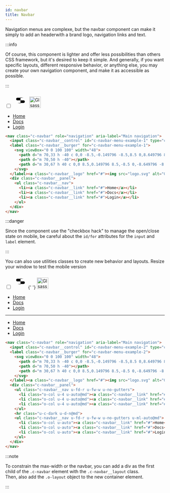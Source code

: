 ```yaml
---
id: navbar
title: Navbar
---
```



<Version version="1.0.0" source="glsass-components/_components.navbar.scss" />

Navigation menus are complexe, but the navbar component can make it simply to
add an headerwith a brand logo, navigation links and text.

:::info

Of course, this component is lighter and offer less possibilities than others
CSS framework, but it's desired to keep it simple. And generally, if you want
specific layouts, different responsive behavior, or anything else, you may
create your own navigation component, and make it as accessible as possible.

:::

<Example>
  <nav className="c-navbar" role="navigation" aria-label="Main navigation">
    <input
      className="c-navbar__control"
      id="c-navbar-menu__example-1"
      type="checkbox"
    />
    <label className="c-navbar__burger" htmlFor="c-navbar-menu-example-1">
      <svg viewBox="0 0 100 100" width="48">
        <path d="m 70,33 h -40 c 0,0 -8.5,-0.149796 -8.5,8.5 0,8.649796 8.5,8.5 8.5,8.5 h 20 v -20"></path>
        <path d="m 70,50 h -40"></path>
        <path d="m 30,67 h 40 c 0,0 8.5,0.149796 8.5,-8.5 0,-8.649796 -8.5,-8.5 -8.5,-8.5 h -20 v 20"></path>
      </svg>
    </label>
    <a className="c-navbar__logo" href="#">
      <img src="/img/logo-reverse.svg" alt="Glsass logo" height="36" />
    </a>
    <div className="c-navbar__panel">
      <ul className="c-navbar__nav">
        <li>
          <a className="c-navbar__link" href="#">
            Home
          </a>
        </li>
        <li>
          <a className="c-navbar__link" href="#">
            Docs
          </a>
        </li>
        <li>
          <a className="c-navbar__link" href="#">
            Login
          </a>
        </li>
      </ul>
    </div>
  </nav>
</Example>

<!-- prettier-ignore-start-->
```html
<nav class="c-navbar" role="navigation" aria-label="Main navigation">
  <input class="c-navbar__control" id="c-navbar-menu-example-1" type="checkbox">
  <label class="c-navbar__burger" for="c-navbar-menu-example-1">
    <svg viewBox="0 0 100 100" width="48">
      <path d="m 70,33 h -40 c 0,0 -8.5,-0.149796 -8.5,8.5 0,8.649796 8.5,8.5 8.5,8.5 h 20 v -20"></path>
      <path d="m 70,50 h -40"></path>
      <path d="m 30,67 h 40 c 0,0 8.5,0.149796 8.5,-8.5 0,-8.649796 -8.5,-8.5 -8.5,-8.5 h -20 v 20"></path>
    </svg>
  </label><a class="c-navbar__logo" href="#"><img src="logo.svg" alt="Glsass logo" height="36"></a>
  <div class="c-navbar__panel">
    <ul class="c-navbar__nav">
      <li><a class="c-navbar__link" href="#">Home</a></li>
      <li><a class="c-navbar__link" href="#">Docs</a></li>
      <li><a class="c-navbar__link" href="#">Login</a></li>
    </ul>
  </div>
</nav>
```
<!-- prettier-ignore-end-->

:::danger

Since the component use the "checkbox hack" to manage the open/close state on
mobile, be careful about the `id/for` attributes for the `input` and `label`
element.

:::

You can also use utilities classes to create new behavior and layouts. Resize
your window to test the mobile version

<Example>
  <nav className="c-navbar" role="navigation" aria-label="Main navigation">
    <input
      className="c-navbar__control"
      id="c-navbar-menu-example-2"
      type="checkbox"
    />
    <label className="c-navbar__burger" htmlFor="c-navbar-menu-example-2">
      <svg viewBox="0 0 100 100" width="48">
        <path d="m 70,33 h -40 c 0,0 -8.5,-0.149796 -8.5,8.5 0,8.649796 8.5,8.5 8.5,8.5 h 20 v -20"></path>
        <path d="m 70,50 h -40"></path>
        <path d="m 30,67 h 40 c 0,0 8.5,0.149796 8.5,-8.5 0,-8.649796 -8.5,-8.5 -8.5,-8.5 h -20 v 20"></path>
      </svg>{' '}
    </label>
    <a className="c-navbar__logo" href="#">
      <img src="/img/logo-reverse.svg" alt="Glsass logo" height="36" />
    </a>
    <div className="c-navbar__panel">
      <ul className="c-navbar__nav u-fd-r u-fw-w u-no-gutters">
        <li className="o-col u-4 u-auto@md">
          <a className="c-navbar__link" href="#">
            Home
          </a>
        </li>
        <li className="o-col u-4 u-auto@md">
          <a className="c-navbar__link" href="#">
            Docs
          </a>
        </li>
        <li className="o-col u-4 u-auto@md">
          <a className="c-navbar__link" href="#">
            Login
          </a>
        </li>
      </ul>
      <hr className="u-c-dark u-d-n@md" />
      <ul className="c-navbar__nav u-fd-r u-fw-w u-no-gutters u-ml-auto@md">
        <li className="o-col u-auto">
          <a className="c-navbar__link" href="#">
            Home
          </a>
        </li>
        <li className="o-col u-auto">
          <a className="c-navbar__link" href="#">
            Docs
          </a>
        </li>
        <li className="o-col u-auto">
          <a className="c-navbar__link" href="#">
            Login
          </a>
        </li>
      </ul>
    </div>
  </nav>
</Example>

<!-- prettier-ignore-start-->
```html
<nav class="c-navbar" role="navigation" aria-label="Main navigation">
  <input class="c-navbar__control" id="c-navbar-menu-example-2" type="checkbox">
  <label class="c-navbar__burger" for="c-navbar-menu-example-2">
    <svg viewBox="0 0 100 100" width="48">
      <path d="m 70,33 h -40 c 0,0 -8.5,-0.149796 -8.5,8.5 0,8.649796 8.5,8.5 8.5,8.5 h 20 v -20"></path>
      <path d="m 70,50 h -40"></path>
      <path d="m 30,67 h 40 c 0,0 8.5,0.149796 8.5,-8.5 0,-8.649796 -8.5,-8.5 -8.5,-8.5 h -20 v 20"></path>
    </svg>
  </label><a class="c-navbar__logo" href="#"><img src="logo.svg" alt="Glsass logo" height="36"></a>
  <div class="c-navbar__panel">
    <ul class="c-navbar__nav u-fd-r u-fw-w u-no-gutters">
      <li class="o-col u-4 u-auto@md"><a class="c-navbar__link" href="#">Home</a></li>
      <li class="o-col u-4 u-auto@md"><a class="c-navbar__link" href="#">Docs</a></li>
      <li class="o-col u-4 u-auto@md"><a class="c-navbar__link" href="#">Login</a></li>
    </ul>
    <hr class="u-c-dark u-d-n@md">
    <ul class="c-navbar__nav u-fd-r u-fw-w u-no-gutters u-ml-auto@md">
      <li class="o-col u-auto"><a class="c-navbar__link" href="#">Home</a></li>
      <li class="o-col u-auto"><a class="c-navbar__link" href="#">Docs</a></li>
      <li class="o-col u-auto"><a class="c-navbar__link" href="#">Login</a></li>
    </ul>
  </div>
</nav>
```
<!-- prettier-ignore-end-->

:::note

To constrain the max-width or the navbar, you can add a div as the first child
of the `.c-navbar` element with the `.c-navbar__layout` class.<br/>Then, also
add the `.o-layout` object to the new container element.

:::
